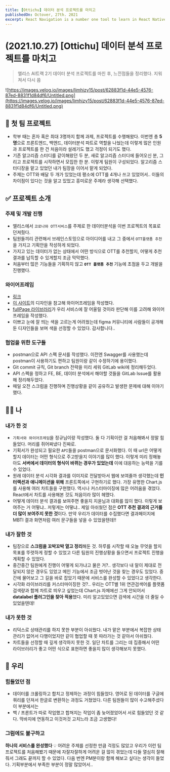 ```yaml
---
title: [Ottichu] 데이터 분석 프로젝트를 마치고
publishedOn: Octover, 27th. 2021
excerpt: React Navigation is a number one tool to learn in React Native. You would always use them; these are some of the best practices in using React Navigation
---
```



<Meta title="[Ottichu] 데이터 분석 프로젝트를 마치고" />

# (2021.10.27) [Ottichu] 데이터 분석 프로젝트를 마치고

> 엘리스 AI트랙 2기 데이터 분석 프로젝트를 마친 후, 느낀점들을 정리했다. 지워져서 다시 씀
> 

![https://images.velog.io/images/limhizy15/post/62883f1d-44e5-4576-87ed-8831f1d84df6/Untitled.png](https://images.velog.io/images/limhizy15/post/62883f1d-44e5-4576-87ed-8831f1d84df6/Untitled.png)

## 🚀 첫 팀 프로젝트

- 학부 때는 혼자 혹은 최대 3명까지 함께 과제, 프로젝트를 수행해왔다. 이번엔 총 **5명**으로 프론트엔드, 백엔드, 데이터분석 파트로 역할을 나눴는데 이렇게 많은 인원과 프로젝트를 한 건 처음이라 설레기도 했고 걱정이 되기도 했다.
- 기존 알고리즘 스터디를 같이해왔던 두 분, 새로 알고리즘 스터디에 들어오신 분, 그리고 프로젝트를 시작하면서 모집한 한 분. 이렇게 팀원이 구성되었다. 알고리즘 스터디장을 맡고 있었던 내가 팀장을 이어서 맡게 되었다.
- 주제는 OTT와 배달 두 개가 있었는데 평소에 OTT를 4개나 쓰고 있었어서.. 이들의 차이점이 있다는 것을 알고 있었고 흥미로운 주제라 생각해 선택했다.

## ✅ 프로젝트 소개

### 주제 및 개발 진행

- 엘리스에서 `코로나와 OTT서비스`를 주제로 한 데이터분석을 이번 프로젝트의 목표로 던져줬다.
- 팀원들끼리 관련해서 브레인스토밍으로 아이디어를 내고 그 중에서 `OTT플랫폼 추천`을 가지고 기획안을 작성하게 되었다.
- 가지고 있는 데이터가 없는 상태에서 어떤 방식으로 OTT를 추천할지, 어떻게 추천 결과를 납득할 수 있게할지 조금 막막했다.
- 처음부터 많은 기능들을 기획하지 않고 **`OTT 플랫폼 추천`** 기능에 초점을 두고 개발을 진행했다.

### 와이어프레임

- [링크](https://www.figma.com/file/YYoXRBF6wPhL7EGZ3S6ogu/OTTichu?node-id=0%3A1)
- [이 사이트](https://www.theatrejs.com/?ref=awwwards.com)의 디자인을 참고해 와이어프레임을 작성했다.
- [fullPage 라이브러리](https://alvarotrigo.com/fullPage/examples/apple.html)가 우리 서비스에 잘 어울릴 것이라 판단해 이를 고려해 와이어프레임을 작성했다.
- 이쁘고 눈에 잘 띄는 색을 고르는게 어려웠는데 figma 커뮤니티에 사람들이 공개해둔 디자인들을 보며 색을 선정할 수 있었다. 감사합니다..

### 협업을 위한 도구들

- postman으로 API 스펙 문서를 작성했다. 이전엔 Swagger를 사용했는데 postman이 사용하기도 편하고 팀원이랑 같이 수정하기에 용이했다.
- Git commit 규칙, Git branch 전략을 미리 세워 GitLab wiki에 정리해두었다.
- API 스펙을 정하고 FE, BE, 데이터 분석에서 해야할 것들을 GitLab Issue를 활용해 정리해두었다.
- 매일 오전 스크럼을 진행하며 진행상황을 같이 공유하고 발생한 문제에 대해 이야기했다.

## 👩‍💻 나

### 내가 한 것

- `기획서와 와이어프레임`을 정규님이랑 작성했다. 둘 다 기획이란 걸 처음해봐서 정말 힘들었다. 머리를 쥐어짜냈다 진짜로.
- 기획서가 완성되고 필요한 `API`들을 postman으로 문서화했다. 이 때 url은 어떻게 할지 데이터는 어떤 형식으로 주고받을지 이야기를 많이 했다. 이렇게 미리 정해놓아도 **서버에서 데이터의 형식이 바뀌는 경우가 있었는데** 이에 대응하는 능력을 기를 수 있었다.
- 원래 데이터 분석 시각화 결과를 이미지로 전달받아서 웹에 보여줄까 생각했는데 **인터랙션과 애니메이션을 위해** 프론트쪽에서 구현하기로 했다. 가장 유명한 Chart.js를 사용해 여러 차트들을 구현했다. 역시나 커스터마이징에 많은 어려움을 겪었다. React에서 차트를 사용해본 것도 처음이라 많이 헤맸다.
- 어떻게 데이터 분석 결과를 보여주면 좋을지 지윤님과 대화를 많이 했다. 이렇게 보여주는 거 어떻냐.. 저렇게는 어떻냐.. 제일 아쉬웠던 점은 **OTT 추천 결과의 근거를 더 많이 보여주지 못한 것**이다. 만약 우리가 데이터를 수집했다면 결과페이지에 MBTI 결과 화면처럼 여러 문구들을 넣을 수 있었을텐데!!

### 내가 잘한 것

- 팀장으로 **스크럼을 꼬박꼬박 열고 정리**해둔 것. 하루를 시작할 때 오늘 무엇을 할지 목표를 뚜렷하게 정할 수 있었고 다른 팀원의 진행상황을 들으면서 프로젝트 진행을 계획할 수 있었다.
- 중간중간 팀원에게 진행이 어떻게 되가냐고 물은 거?.. 생각보다 내 말이 제대로 전달되지 않은 경우도 있었고 메인 기능에서 조금 벗어난 것을 찾는 경우도 있었다. 중간에 물어보고 그 길을 바로 잡았기 때문에 서비스를 완성할 수 있었다고 생각한다.
- 시각화 라이브러리를 커스터마이징한 것?.. 우리는 OTT별 1위 연관검색어를 플랫폼 검색량과 함께 차트로 띄우고 싶었는데 Chart.js 자체에선 그게 안되어서 **datalabel 플러그인을 찾아 적용**했다. 미리 알고있었으면 검색에 시간을 더 줄일 수 있었을텐데!

### 내가 못한 것

- 리덕스로 상태관리를 하지 못한 부분이 아쉬웠다. 내가 맡은 부분에서 복잡한 상태 관리가 없어서 다행이었지만 같이 협업할 때 못 따라가는 것 같아서 아쉬웠다.
- 차트들을 선정할 때 깊게 생각하지 못한 것. 일단 차트를 그리는 데 집중해서 어떤 라이브러리가 좋고 어떤 식으로 표현하면 좋을지 많이 생각해보지 못했다.

## 🧶 우리

### 힘들었던 점

- 데이터를 크롤링하고 합치고 정제하는 과정이 힘들었다. 영어로 된 데이터를 구글에 쿼리를 던져서 한글로 변환하는 과정도 거쳤었다. 다른 팀원들이 많이 수고해주셨다 이 부분에서는
- 백 / 프론트가 따로 작업했고 합쳐지는 작업이 좀 늦어졌었어서 서로 힘들었던 것 같다. 막바지에 연동하고 이것저것 고치느라 조금 고생했다!

### 그럼에도 불구하고

**하나의 서비스를 완성했다** 💡
어려운 주제를 선정한 만큼 걱정도 많았고 우리가 이런 팀프로젝트를 처음해봤기 때문에 자잘자잘하게 어려운 걸 많이 겪었는데 다들 열심히 잘해줘서 그래도 끝까지 할 수 있었다. 다음 번엔 PM분이랑 함께 해보고 싶다는 생각이 들었다. 기획부분에서 부족한 부분이 정말 많았어서..
